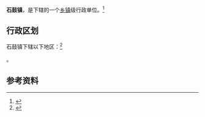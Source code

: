{{中国乡级行政区|42/03/81/108/000}}

'''石鼓镇'''，是{{PRC admin/fullname|42/03/81/108/000|3}}下辖的一个[[乡镇|乡镇]]级行政单位。<ref>{{PRC admin/ref sgc|{{PRC admin/parent|42/03/81/108/000}}}}</ref>

== 行政区划 ==

石鼓镇下辖以下地区：<ref>{{PRC admin/ref sgc|42/03/81/108/000}}</ref>

{{PRC admin/children|42/03/81/108/000}}。

== 参考资料 ==

{{reflist}}

{{PRC admin/navcat|42/03/81/108/000}}
{{湖北行政区划小作品}}